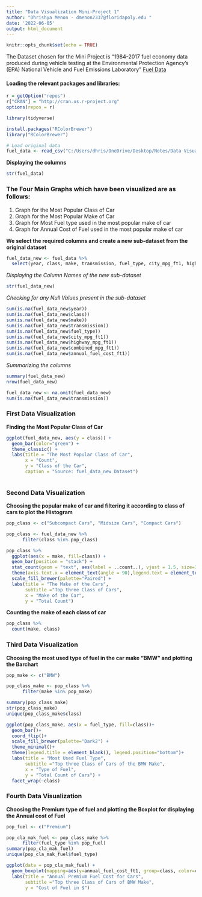 ```yaml
---
title: "Data Visualization Mini-Project 1"
author: "Dhrishya Menon - dmenon2337@floridapoly.edu "
date: '2022-06-05'
output: html_document
---
```


```r
knitr::opts_chunk$set(echo = TRUE)
```


The Dataset chosen for the Mini Project is "1984-2017 fuel economy data produced during vehicle testing at the Environmental Protection Agency’s (EPA) National Vehicle and Fuel Emissions Laboratory"
[Fuel Data ](https://raw.githubusercontent.com/reisanar/datasets/master/fuel.csv) 

#### Loading the relevant packages and libraries:
```r


r = getOption("repos")
r["CRAN"] = "http://cran.us.r-project.org"
options(repos = r)

library(tidyverse)

install.packages("RColorBrewer")                   
library("RColorBrewer")

# Load original data
fuel_data <- read_csv("C:/Users/dhris/OneDrive/Desktop/Notes/Data Visualization/Dhrishya_MiniProject1/data/fuel.csv")

```


**Displaying the columns**

```r
str(fuel_data)
```
### The Four Main Graphs which have been visualized are as follows: 

1) Graph for the Most Popular Class of Car
2) Graph for the Most Popular Make of Car
3) Graph for Most Fuel type used in the most popular make of car
4) Graph for Annual Cost of Fuel used in the most popular make of car

**We select the required columns and create a new sub-dataset from the original dataset**

```r
fuel_data_new <- fuel_data %>%
  select(year, class, make, transmission, fuel_type, city_mpg_ft1, highway_mpg_ft1, combined_mpg_ft1, annual_fuel_cost_ft1)
```
*Displaying the Column Names of the new sub-dataset*

```r
str(fuel_data_new)
```
*Checking for any Null Values present in the sub-dataset*
```r
sum(is.na(fuel_data_new$year))
sum(is.na(fuel_data_new$class))
sum(is.na(fuel_data_new$make))
sum(is.na(fuel_data_new$transmission))
sum(is.na(fuel_data_new$fuel_type))
sum(is.na(fuel_data_new$city_mpg_ft1))
sum(is.na(fuel_data_new$highway_mpg_ft1))
sum(is.na(fuel_data_new$combined_mpg_ft1))
sum(is.na(fuel_data_new$annual_fuel_cost_ft1))
```
*Summarizing the columns*
```r
summary(fuel_data_new)
nrow(fuel_data_new)
```
```r
fuel_data_new <- na.omit(fuel_data_new)
sum(is.na(fuel_data_new$transmission))
```
### First Data Visualization

**Finding the Most Popular Class of Car**

```r
ggplot(fuel_data_new, aes(y = class)) +
  geom_bar(color="green") +
  theme_classic() +
  labs(title = "The Most Popular Class of Car",
       x = "Count",
       y = "Class of the Car",
       caption = "Source: fuel_data_new Dataset")
  

```

### Second Data Visualization
**Choosing the popular make of car and filtering it according to class of cars to plot the Histogram**


```r
pop_class <- c("Subcompact Cars", "Midsize Cars", "Compact Cars")

pop_class <- fuel_data_new %>% 
      filter(class %in% pop_class)

pop_class %>%
  ggplot(aes(x = make, fill=class)) +
  geom_bar(position = "stack") + 
  stat_count(geom = "text", aes(label = ..count..), vjust = 1.5, size=3) +
  theme(axis.text.x = element_text(angle = 90),legend.text = element_text(size=7), legend.position="none") +
  scale_fill_brewer(palette="Paired") +
  labs(title = "The Make of the Cars",
       subtitle ="Top three Class of Cars",
       x = "Make of the Car",
       y = "Total Count")   
```

**Counting the make of each class of car**

```r
pop_class %>%
  count(make, class) 
```

### Third Data Visualization
**Choosing the most used type of fuel in the car make "BMW" and plotting the Barchart**


```r
pop_make <- c("BMW")

pop_class_make <- pop_class %>% 
      filter(make %in% pop_make)

summary(pop_class_make)
str(pop_class_make)
unique(pop_class_make$class)

```



```r
ggplot(pop_class_make, aes(x = fuel_type, fill=class))+
  geom_bar()+
  coord_flip()+
  scale_fill_brewer(palette="Dark2") +
  theme_minimal()+
  theme(legend.title = element_blank(), legend.position="bottom")+
  labs(title = "Most Used Fuel Type",
       subtitle ="Top three Class of Cars of the BMW Make",
       x = "Type of Fuel",
       y = "Total Count of Cars") + 
  facet_wrap(~class)
```

### Fourth Data Visualization
**Choosing the Premium type of fuel and plotting the Boxplot for displaying the Annual cost of Fuel**


```r

pop_fuel <- c("Premium")

pop_cla_mak_fuel <- pop_class_make %>% 
      filter(fuel_type %in% pop_fuel)
summary(pop_cla_mak_fuel)
unique(pop_cla_mak_fuel$fuel_type)

```



```r
ggplot(data = pop_cla_mak_fuel) + 
  geom_boxplot(mapping=aes(y=annual_fuel_cost_ft1, group=class, color=class))+
  labs(title = "Annual Premium Fuel Cost for Cars",
       subtitle ="Top three Class of Cars of BMW Make",
       y = "Cost of Fuel in $")  

```



